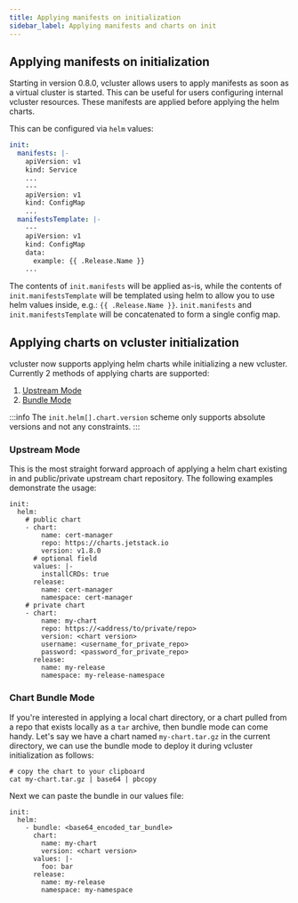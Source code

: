 ```yaml
---
title: Applying manifests on initialization
sidebar_label: Applying manifests and charts on init
---
```


## Applying manifests on initialization
Starting in version 0.8.0, vcluster allows users to apply manifests as soon as a virtual cluster is started. This can be useful for users configuring internal vcluster resources. These manifests are applied before applying the helm charts.

This can be configured via `helm` values:

```yaml
init:
  manifests: |-
    apiVersion: v1
    kind: Service
    ...
    ---
    apiVersion: v1
    kind: ConfigMap
    ...
  manifestsTemplate: |-
    ---
    apiVersion: v1
    kind: ConfigMap
    data:
      example: {{ .Release.Name }}
    ...
```

The contents of `init.manifests` will be applied as-is, while the contents of `init.manifestsTemplate` will be templated using helm to allow you to use helm values inside, e.g.: `{{ .Release.Name }}`. `init.manifests` and `init.manifestsTemplate` will be concatenated to form a single config map.

## Applying charts on vcluster initialization
vcluster now supports applying helm charts while initializing a new vcluster. Currently 2 methods of applying charts are supported:
1. [Upstream Mode](#upstream-mode)
2. [Bundle Mode](#bundle-mode)

:::info
The `init.helm[].chart.version` scheme only supports absolute versions and not any constraints.
:::

### Upstream Mode
This is the most straight forward approach of applying a helm chart existing in and public/private upstream chart repository. The following examples demonstrate the usage:
```
init:
  helm:
    # public chart
    - chart:
        name: cert-manager
        repo: https://charts.jetstack.io
        version: v1.8.0
      # optional field
      values: |-
        installCRDs: true
      release:
        name: cert-manager
        namespace: cert-manager
    # private chart
    - chart:
        name: my-chart
        repo: https://<address/to/private/repo>
        version: <chart version>
        username: <username_for_private_repo>
        password: <password_for_private_repo>
      release:
        name: my-release
        namespace: my-release-namespace
```

### Chart Bundle Mode
If you're interested in applying a local chart directory, or a chart pulled from a repo that exists locally as a `tar` archive, then bundle mode can come handy. Let's say we have a chart named `my-chart.tar.gz` in the current directory, we can use the bundle mode to deploy it during vcluster initialization as follows:
```
# copy the chart to your clipboard
cat my-chart.tar.gz | base64 | pbcopy
```

Next we can paste the bundle in our values file:
```
init:
  helm:
    - bundle: <base64_encoded_tar_bundle>
      chart:
        name: my-chart
        version: <chart version>
      values: |-
        foo: bar
      release:
        name: my-release
        namespace: my-namespace
```
